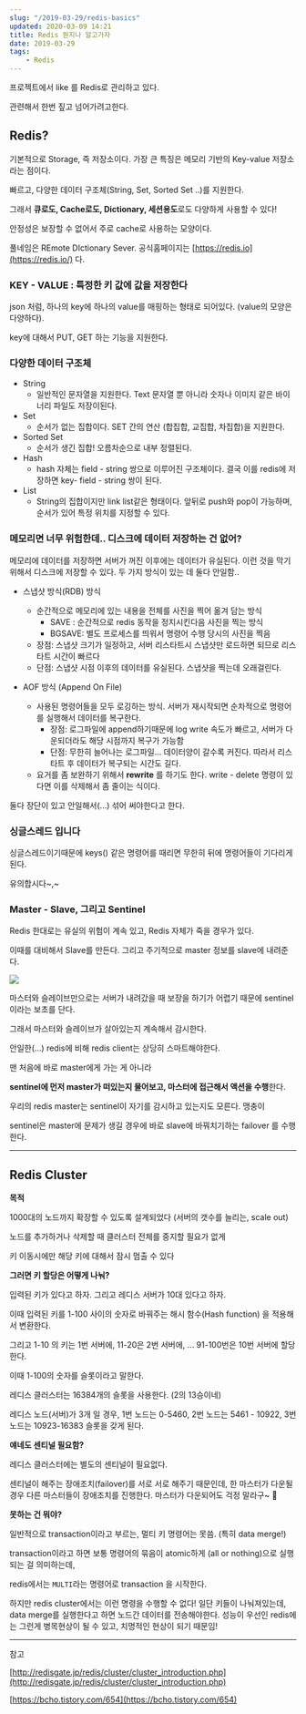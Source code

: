 ```yaml
---
slug: "/2019-03-29/redis-basics"
updated: 2020-03-09 14:21
title: Redis 뭔지나 알고가자
date: 2019-03-29
tags: 
    - Redis
---
```


프로젝트에서 like 를 Redis로 관리하고 있다.

관련해서 한번 짚고 넘어가려고한다.

## Redis?

기본적으로 Storage, 즉 저장소이다. 가장 큰 특징은 메모리 기반의 Key-value 저장소라는 점이다. 

빠르고, 다양한 데이터 구조체(String, Set, Sorted Set ..)를 지원한다.

그래서 **큐로도, Cache로도, Dictionary, 세션용도**로도 다양하게 사용할 수 있다!

안정성은 보장할 수 없어서 주로 cache로 사용하는 모양이다. 

풀네임은 REmote DIctionary Sever. 공식홈페이지는 [https://redis.io](https://redis.io/) 다. 

### KEY - VALUE : 특정한 키 값에 값을 저장한다

json 처럼, 하나의 key에 하나의 value를 매핑하는 형태로 되어있다. (value의 모양은 다양하다).

key에 대해서 PUT, GET 하는 기능을 지원한다. 

### 다양한 데이터 구조체

- String
    - 일반적인 문자열을 지원한다. Text 문자열 뿐 아니라 숫자나 이미지 같은 바이너리 파일도 저장이된다.
- Set
    - 순서가 없는 집합이다. SET 간의 연산 (합집합, 교집합, 차집합)을 지원한다.
- Sorted Set
    - 순서가 생긴 집합! 오름차순으로 내부 정렬된다.
- Hash
    - hash 자체는 field - string 쌍으로 이루어진 구조체이다. 결국 이를 redis에 저장하면 key- field - string 쌍이 된다.
- List
    - String의 집합이지만 link list같은 형태이다. 앞뒤로 push와 pop이 가능하며, 순서가 있어 특정 위치를 지정할 수 있다.

### 메모리면 너무 위험한데.. 디스크에 데이터 저장하는 건 없어?

메모리에 데이터를 저장하면 서버가 꺼진 이후에는 데이터가 유실된다. 이런 것을 막기 위해서 디스크에 저장할 수 있다. 두 가지 방식이 있는 데 둘다 안일함..

- 스냅샷 방식(RDB) 방식
    - 순간적으로 메모리에 있는 내용을 전체를 사진을 찍어 옮겨 담는 방식
        - SAVE : 순간적으로 redis 동작을 정지시킨다음 사진을 찍는 방식
        - BGSAVE:  별도 프로세스를 띄워서 명령어 수행 당시의 사진을 찍음
    - 장점: 스냅샷 크기가 일정하고, 서버 리스타트시 스냅샷만 로드하면 되므로 리스타트 시간이 빠르다
    - 단점: 스냅샷 시점 이후의 데이터를 유실된다. 스냅샷을 찍는데 오래걸린다.

- AOF 방식 (Append On File)
    - 사용된 명령어들을 모두 로깅하는 방식. 서버가 재시작되면 순차적으로 명령어를 실행해서 데이터를 복구한다.
        - 장점: 로그파일에 append하기때문에 log write 속도가 빠르고, 서버가 다운되더라도 해당 시점까지 복구가 가능함
        - 단점: 무한히 늘어나는 로그파일... 데이터양이 갈수록 커진다. 따라서 리스타트 후 데이터가 복구되는 시간도 길다.
    - 요거를 좀 보완하기 위해서 **rewrite** 를 하기도 한다. write - delete 명령이 있다면 이를 삭제해서 좀 줄이는 식이다.

둘다 장단이 있고 안일해서(...) 섞어 써야한다고 한다.

### 싱글스레드 입니다

싱글스레드이기때문에 keys() 같은 명령어를 때리면 무한히 뒤에 명령어들이 기다리게 된다.

유의합시다~,~

### Master - Slave, 그리고 Sentinel

Redis 한대로는 유실의 위험이 계속 있고, Redis 자체가 죽을 경우가 있다. 

이때를 대비해서 Slave를 만든다. 그리고 주기적으로 master 정보를 slave에 내려준다. 

![](../img/2019-03-29/redis-ha.png)

마스터와 슬레이브만으로는 서버가 내려갔을 때 보장을 하기가 어렵기 때문에 sentinel이라는 보초를 단다. 

그래서 마스터와 슬레이브가 살아있는지 계속해서 감시한다. 

안일한(...) redis에 비해 redis client는 상당히 스마트해야한다.

맨 처음에 바로 master에게 가는 게 아니라 

**sentinel에 먼저 master가 떠있는지 물어보고, 마스터에 접근해서 액션을 수행**한다. 

우리의 redis master는 sentinel이 자기를 감시하고 있는지도 모른다. 맹충이 

sentinel은 master에 문제가 생길 경우에 바로 slave에 바꿔치기하는 failover 를 수행한다. 


---
## Redis Cluster

**목적**

1000대의 노드까지 확장할 수 있도록 설계되었다 (서버의 갯수를 늘리는, scale out)

노드를 추가하거나 삭제할 때 클러스터 전체를 중지할 필요가 없게

키 이동시에만 해당 키에 대해서 잠시 멈출 수 있다

**그러면 키 할당은 어떻게 나눠?**

입력된 키가 있다고 하자. 그리고 레디스 서버가 10대 있다고 하자.

이때 입력된 키를 1-100 사이의 숫자로 바꿔주는 해시 함수(Hash function) 을 적용해서 변환한다.

그리고 1-10 의 키는 1번 서버에, 11-20은 2번 서버에, ... 91-100번은 10번 서버에 할당한다. 

이때 1-100의 숫자를 슬롯이라고  말한다.

레디스 클러스터는 16384개의 슬롯을 사용한다. (2의 13승이네) 

레디스 노드(서버)가 3개 일 경우, 1번 노드는 0-5460, 2번 노드는 5461 - 10922, 3번 노드는 10923-16383 슬롯을 갖게 된다. 

**얘네도 센티널 필요함?**

레디스 클러스터에는 별도의 센티널이 필요없다. 

센티널이 해주는 장애조치(failover)를 서로 서로 해주기 때문인데, 한 마스터가 다운될 경우 다른 마스터들이 장애조치를 진행한다. 마스터가 다운되어도 걱정 말라구~ 🙈

**못하는 건 뭐야?**

일반적으로 transaction이라고 부르는, 멀티 키 명령어는 못씀. (특히 data merge!) 

transaction이라고 하면 보통 명령어의 묶음이 atomic하게 (all or nothing)으로 실행되는 걸 의미하는데,

redis에서는 `MULTI`라는 명령어로 transaction 을 시작한다. 

하지만 redis cluster에서는 이런 명령을 수행할 수 없다! 일단 키들이 나눠져있는데, data merge를 실행한다고 하면 노드간 데이터를 전송해야한다. 성능이 우선인 redis에는 그런게 병목현상이 될 수 있고, 치명적인 현상이 되기 때문임!

---

참고

[http://redisgate.jp/redis/cluster/cluster_introduction.php](http://redisgate.jp/redis/cluster/cluster_introduction.php)

[https://bcho.tistory.com/654](https://bcho.tistory.com/654)